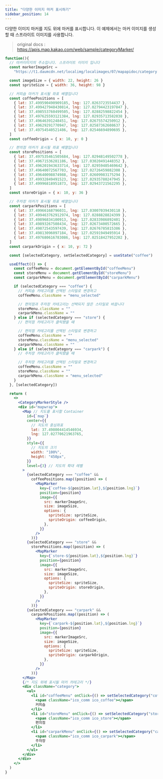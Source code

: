 ```yaml
---
title: "다양한 이미지 마커 표시하기"
sidebar_position: 14
---
```


다양한 이미지 마커를 지도 위에 마커를 표시합니다. 이 예제에서는 마커 이미지를 생성할 때 스프라이트 이미지를 사용합니다.

> original docs : https://apis.map.kakao.com/web/sample/categoryMarker/

```jsx live
function(){
  // 마커이미지의 주소입니다. 스프라이트 이미지 입니다
  const markerImageSrc =
    "https://t1.daumcdn.net/localimg/localimages/07/mapapidoc/category.png"

  const imageSize = { width: 22, height: 26 }
  const spriteSize = { width: 36, height: 98 }

  // 커피숍 마커가 표시될 좌표 배열입니다
  const coffeePositions = [
    { lat: 37.499590490909185, lng: 127.0263723554437 },
    { lat: 37.499427948430814, lng: 127.02794423197847 },
    { lat: 37.498553760499505, lng: 127.02882598822454 },
    { lat: 37.497625593121384, lng: 127.02935713582038 },
    { lat: 37.49646391248451, lng: 127.02675574250912 },
    { lat: 37.49629291770947, lng: 127.02587362608637 },
    { lat: 37.49754540521486, lng: 127.02546694890695 },
  ]
  const coffeeOrigin = { x: 10, y: 0 }

  // 편의점 마커가 표시될 좌표 배열입니다
  const storePositions = [
    { lat: 37.497535461505684, lng: 127.02948149502778 },
    { lat: 37.49671536281186, lng: 127.03020491448352 },
    { lat: 37.496201943633714, lng: 127.02959405469642 },
    { lat: 37.49640072567703, lng: 127.02726459882308 },
    { lat: 37.49640098874988, lng: 127.02609983175294 },
    { lat: 37.49932849491523, lng: 127.02935780247945 },
    { lat: 37.49996818951873, lng: 127.02943721562295 },
  ]
  const storeOrigin = { x: 10, y: 36 }

  // 주차장 마커가 표시될 좌표 배열입니다
  const carparkPositions = [
    { lat: 37.49966168796031, lng: 127.03007039430118 },
    { lat: 37.499463762912974, lng: 127.0288828824399 },
    { lat: 37.49896834100913, lng: 127.02833986892401 },
    { lat: 37.49893267508434, lng: 127.02673400572665 },
    { lat: 37.49872543597439, lng: 127.02676785815386 },
    { lat: 37.49813096097184, lng: 127.02591949495914 },
    { lat: 37.497680616783086, lng: 127.02518427952202 },
  ]
  const carparkOrigin = { x: 10, y: 72 }

  const [selectedCategory, setSelectedCategory] = useState("coffee")

  useEffect(() => {
    const coffeeMenu = document.getElementById("coffeeMenu")
    const storeMenu = document.getElementById("storeMenu")
    const carparkMenu = document.getElementById("carparkMenu")

    if (selectedCategory === "coffee") {
      // 커피숍 카테고리를 선택된 스타일로 변경하고
      coffeeMenu.className = "menu_selected"

      // 편의점과 주차장 카테고리는 선택되지 않은 스타일로 바꿉니다
      storeMenu.className = ""
      carparkMenu.className = ""
    } else if (selectedCategory === "store") {
      // 편의점 카테고리가 클릭됐을 때

      // 편의점 카테고리를 선택된 스타일로 변경하고
      coffeeMenu.className = ""
      storeMenu.className = "menu_selected"
      carparkMenu.className = ""
    } else if (selectedCategory === "carpark") {
      // 주차장 카테고리가 클릭됐을 때

      // 주차장 카테고리를 선택된 스타일로 변경하고
      coffeeMenu.className = ""
      storeMenu.className = ""
      carparkMenu.className = "menu_selected"
    }
  }, [selectedCategory])

  return (
    <>
      <CategoryMarkerStyle />
      <div id="mapwrap">
        <Map // 지도를 표시할 Container
          id={`map`}
          center={{
            // 지도의 중심좌표
            lat: 37.498004414546934,
            lng: 127.02770621963765,
          }}
          style={{
            // 지도의 크기
            width: "100%",
            height: "450px",
          }}
          level={3} // 지도의 확대 레벨
        >
          {selectedCategory === "coffee" &&
            coffeePositions.map((position) => (
              <MapMarker
                key={`coffee-${position.lat},${position.lng}`}
                position={position}
                image={{
                  src: markerImageSrc,
                  size: imageSize,
                  options: {
                    spriteSize: spriteSize,
                    spriteOrigin: coffeeOrigin,
                  },
                }}
              />
            ))}
          {selectedCategory === "store" &&
            storePositions.map((position) => (
              <MapMarker
                key={`store-${position.lat},${position.lng}`}
                position={position}
                image={{
                  src: markerImageSrc,
                  size: imageSize,
                  options: {
                    spriteSize: spriteSize,
                    spriteOrigin: storeOrigin,
                  },
                }}
              />
            ))}
          {selectedCategory === "carpark" &&
            carparkPositions.map((position) => (
              <MapMarker
                key={`carpark-${position.lat},${position.lng}`}
                position={position}
                image={{
                  src: markerImageSrc,
                  size: imageSize,
                  options: {
                    spriteSize: spriteSize,
                    spriteOrigin: carparkOrigin,
                  },
                }}
              />
            ))}
        </Map>
        {/* 지도 위에 표시될 마커 카테고리 */}
        <div className="category">
          <ul>
            <li id="coffeeMenu" onClick={() => setSelectedCategory("coffee")}>
              <span className="ico_comm ico_coffee"></span>
              커피숍
            </li>
            <li id="storeMenu" onClick={() => setSelectedCategory("store")}>
              <span className="ico_comm ico_store"></span>
              편의점
            </li>
            <li id="carparkMenu" onClick={() => setSelectedCategory("carpark")}>
              <span className="ico_comm ico_carpark"></span>
              주차장
            </li>
          </ul>
        </div>
      </div>
    </>
  )
}
```
